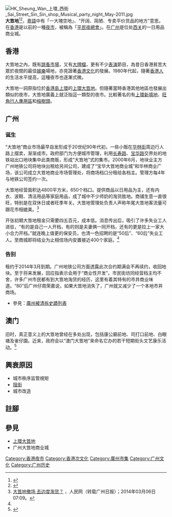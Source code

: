 {{CJK-New-Char|21372}}
{{expand|time=2007-09-27T02:18:52Z}}
[[File:HK_Sheung_Wan_上環_西街_Sai_Street_Sin_Sin_shop_Musical_party_night_May-2011.jpg|thumb]]
'''大笪地'''<ref>{{web reference|URL=http://www.cantonese.asia/attachments/school/zzzk/20051228.jpg|title=正字正確|work=am730|year=2009年|date=12月19日|accessdate=2009-12-18|archive-date=2011-12-28|archive-url=https://web.archive.org/web/20111228211521/http://www.cantonese.asia/attachments/school/zzzk/20051228.jpg|dead-url=no}}</ref><ref>{{web reference|URL=http://www.zdic.net/zd/zi3/ZdicF0ZdicA1Zdic8DZdicB2.htm|title=字典中𡍲字的解释|work=漢典|year=2009年|date=12月19日|accessdate=2009-12-18|archive-date=2009-07-09|archive-url=https://web.archive.org/web/20090709084923/http://www.zdic.net/zd/zi3/ZdicF0ZdicA1Zdic8DZdicB2.htm|dead-url=no}}</ref>，[[粵語|粵語]]中有「一大塊空地」、“开阔、简陋、专卖平价货品的地方”意思。在[[香港|香港]]是以前的一種[[夜市|夜市]]，被稱為「[[平民|平民]][[夜總會|夜總會]]」。在[[广州|广州]]是位处[[西关|西关]]的一日用品商业城。

== 香港 ==
大笪地之內，既有[[跳蚤市場|跳蚤市場]]，又有[[大牌檔|大牌檔]]，更有不少[[表演|表演]]節目，為昔日香港貧苦大眾於夜間的最佳[[娛樂|娛樂]]場地，亦見證著[[香港文化|香港文化]]的發展。1980年代起，隨著[[香港人|香港人]]的生活水平提高，這種夜市也逐漸式微。

大笪地一詞原指位於[[香港島|香港島]][[上環|上環]]的[[上環大笪地|上環大笪地]]。但隨著當時香港其他地區也發展出類似的夜市，大笪地廣義上就泛指這一類型的夜市。比較著名的有[[上環|上環]][[新填地|新填地]]、[[西洋菜街|旺角行人專用區]]和[[榕樹頭|榕樹頭]]。

== 广州 ==

=== 诞生 ===
“大笪地”商业市场最早自发形成于20世纪90年代初，一些小贩在[[华林街|华林街]]周边行人路上摆卖，渐渐成市。政府部门为方便城市管理，利用[[长寿路_(广州)|长寿路]]、[[宝华路|宝华路]]交界处的地铁站出口地块集中此类商贩，形成“大笪地”式的集市。2000年6月，地块业主方广州地铁公司将地块出租给另间公司，建成了“宝华大笪地商业城”和华林商业广场，该公司成立大笪地商业市场管理处，将商场档口分租给各档主。管理方每4年与地铁公司签约一次。

大笪地经营面积达4800平方米，650个档口。提供商品以日用品为主，还有内衣、波鞋、清洁用品等家庭用品，成了城中不少师奶的淘货胜地。商铺生意一直很旺，特别是在双休日或者旺季年关。大笪地管理处负责人声称年尾大笪地客流量可跟花市相媲美。<ref name="测试">[http://www.people.com.cn/24hour/n/2014/0306/c25408-24541357.html 大笪地撤场 去边度淘货？] {{Wayback|url=http://www.people.com.cn/24hour/n/2014/0306/c25408-24541357.html |date=20160304212543 }}，人民网（转载广州日报）；2014年03月06日07:09。</ref>

开张初期大笪地租金只需要四五百元，成本低。消息传出后，吸引了许多失业工人进驻，“有的是自己一人开档，有的则是夫妻俩一同开档，还有的更是拉上一家大小合力开档。”就连晚上值更的保安员，也清一色招聘的是“50后”、“60后”失业工人。至商城即将结业为止相信场内安置接近400个家庭。<ref name="测试" />

=== 告别 ===
租约于2014年3月到期。广州地铁公司方面透露此次合约期满会不再续约，收回地块。至于将来发展，回应指表示会用于“商业性开发”。市民街坊同经营档主均不舍，许多广州市民都有到大笪地淘货的经历，这里有着其特有的市井商业味道。“80”后广州仔周荣嘉说，如果大笪地消失了，广州就又减少了一个本地市井商场。

* 參見：[[廣州被清拆史蹟列表|廣州被清拆史蹟列表]]

==澳门==
旧时，真正意义上的大笪地曾经在多处出现，包括康公廟前地、司打口前地、白眼塘及雀仔園。近来，政府会以“澳门大笪地”来命名它办的若干短期街头文艺康乐活动。<ref>{{Cite web|title=“大笪地”由來已久|url=https://www.macaumemory.mo/entries_b06db8e61fd7442ca55723d81a428021|access-date=2022-05-10|work=www.macaumemory.mo}}</ref>

== 興衰原因 ==
*城市秩序监管規矩
*[[阻街|阻街]]
*城市改造
==註腳==
<references/>

==參見==
*[[上環大笪地|上環大笪地]]
*广州大笪地商业城

[[Category:香港夜市|Category:香港夜市]]
[[Category:香港次文化|Category:香港次文化]]
[[Category:廣州市集|Category:廣州市集]]
[[Category:广州文化|Category:广州文化]]
[[Category:广州历史|Category:广州历史]]